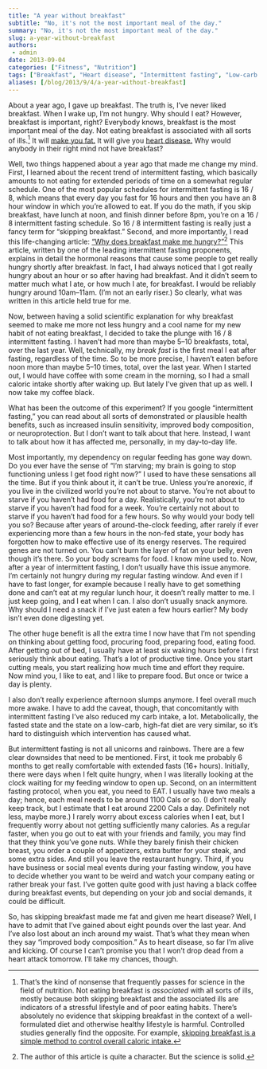 ```yaml
---
title: "A year without breakfast"
subtitle: "No, it's not the most important meal of the day."
summary: "No, it's not the most important meal of the day."
slug: a-year-without-breakfast
authors:
 - admin
date: 2013-09-04
categories: ["Fitness", "Nutrition"]
tags: ["Breakfast", "Heart disease", "Intermittent fasting", "Low-carb diet", "Obesity"]
aliases: [/blog/2013/9/4/a-year-without-breakfast]
---
```

About a year ago, I gave up breakfast. The truth is, I’ve never liked breakfast. When I wake up, I’m not hungry. Why should I eat? However, breakfast is important, right? Everybody knows, breakfast is the most important meal of the day. Not eating breakfast is associated with all sorts of ills.[^1] It will [make you fat.](http://www.ncbi.nlm.nih.gov/pubmed/21448130) It will give you [heart disease.](http://www.ncbi.nlm.nih.gov/pubmed/23031568) Why would anybody in their right mind not have breakfast?

Well, two things happened about a year ago that made me change my mind. First, I learned about the recent trend of intermittent fasting, which basically amounts to not eating for extended periods of time on a somewhat regular schedule. One of the most popular schedules for intermittent fasting is 16 / 8, which means that every day you fast for 16 hours and then you have an 8 hour window in which you’re allowed to eat. If you do the math, if you skip breakfast, have lunch at noon, and finish dinner before 8pm, you’re on a 16 / 8 intermittent fasting schedule. So 16 / 8 intermittent fasting is really just a fancy term for “skipping breakfast.” Second, and more importantly, I read this life-changing article: [“Why does breakfast make me hungry?”](http://www.leangains.com/2012/06/why-does-breakfast-make-me-hungry.html)[^2] This article, written by one of the leading intermittent fasting proponents, explains in detail the hormonal reasons that cause some people to get really hungry shortly after breakfast. In fact, I had always noticed that I got really hungry about an hour or so after having had breakfast. And it didn’t seem to matter much what I ate, or how much I ate, for breakfast. I would be reliably hungry around 10am--11am. (I’m not an early riser.) So clearly, what was written in this article held true for me.

Now, between having a solid scientific explanation for why breakfast seemed to make me more not less hungry and a cool name for my new habit of not eating breakfast, I decided to take the plunge with 16 / 8 intermittent fasting. I haven’t had more than maybe 5--10 breakfasts, total, over the last year. Well, technically, my *break fast* is the first meal I eat after fasting, regardless of the time. So to be more precise, I haven’t eaten before noon more than maybe 5--10 times, total, over the last year. When I started out, I would have coffee with some cream in the morning, so I had a small caloric intake shortly after waking up. But lately I’ve given that up as well. I now take my coffee black.

What has been the outcome of this experiment? If you google “intermittent fasting,” you can read about all sorts of demonstrated or plausible health benefits, such as increased insulin sensitivity, improved body composition, or neuroprotection. But I don’t want to talk about that here. Instead, I want to talk about how it has affected me, personally, in my day-to-day life.

Most importantly, my dependency on regular feeding has gone way down. Do you ever have the sense of “I’m starving; my brain is going to stop functioning unless I get food right now?” I used to have these sensations all the time. But if you think about it, it can’t be true. Unless you’re anorexic, if you live in the civilized world you’re not about to starve. You’re not about to starve if you haven’t had food for a day. Realistically, you’re not about to starve if you haven’t had food for a week. You’re certainly not about to starve if you haven’t had food for a few hours. So why would your body tell you so? Because after years of around-the-clock feeding, after rarely if ever experiencing more than a few hours in the non-fed state, your body has forgotten how to make effective use of its energy reserves. The required genes are not turned on. You can’t burn the layer of fat on your belly, even though it's there. So your body screams for food. I know mine used to. Now, after a year of intermittent fasting, I don’t usually have this issue anymore. I’m certainly not hungry during my regular fasting window. And even if I have to fast longer, for example because I really have to get something done and can’t eat at my regular lunch hour, it doesn’t really matter to me. I just keep going, and I eat when I can. I also don’t usually snack anymore. Why should I need a snack if I’ve just eaten a few hours earlier? My body isn’t even done digesting yet.

The other huge benefit is all the extra time I now have that I’m not spending on thinking about getting food, procuring food, preparing food, eating food. After getting out of bed, I usually have at least six waking hours before I first seriously think about eating. That’s a lot of productive time. Once you start cutting meals, you start realizing how much time and effort they require. Now mind you, I like to eat, and I like to prepare food. But once or twice a day is plenty.

I also don’t really experience afternoon slumps anymore. I feel overall much more awake. I have to add the caveat, though, that concomitantly with intermittent fasting I’ve also reduced my carb intake, a lot. Metabolically, the fasted state and the state on a low-carb, high-fat diet are very similar, so it’s hard to distinguish which intervention has caused what.

But intermittent fasting is not all unicorns and rainbows. There are a few clear downsides that need to be mentioned. First, it took me probably 6 months to get really comfortable with extended fasts (16+ hours). Initially, there were days when I felt quite hungry, when I was literally looking at the clock waiting for my feeding window to open up. Second, on an intermittent fasting protocol, when you eat, you need to EAT. I usually have two meals a day; hence, each meal needs to be around 1100 Cals or so. (I don’t really keep track, but I estimate that I eat around 2200 Cals a day. Definitely not less, maybe more.) I rarely worry about excess calories when I eat, but I frequently worry about not getting sufficiently many calories. As a regular faster, when you go out to eat with your friends and family, you may find that they think you’ve gone nuts. While they barely finish their chicken breast, you order a couple of appetizers, extra butter for your steak, and some extra sides. And still you leave the restaurant hungry. Third, if you have business or social meal events during your fasting window, you have to decide whether you want to be weird and watch your company eating or rather break your fast. I’ve gotten quite good with just having a black coffee during breakfast events, but depending on your job and social demands, it could be difficult.

So, has skipping breakfast made me fat and given me heart disease? Well, I have to admit that I’ve gained about eight pounds over the last year. And I’ve also lost about an inch around my waist. That’s what they mean when they say “improved body composition.” As to heart disease, so far I’m alive and kicking. Of course I can’t promise you that I won’t drop dead from a heart attack tomorrow. I’ll take my chances, though.

[^1]: That’s the kind of nonsense that frequently passes for science in the field of nutrition. Not eating breakfast is *associated* with all sorts of ills, mostly because both skipping breakfast and the associated ills are indicators of a stressful lifestyle and of poor eating habits. There’s absolutely no evidence that skipping breakfast in the context of a well-formulated diet and otherwise healthy lifestyle is harmful. Controlled studies generally find the opposite. For example, [skipping breakfast is a simple method to control overall caloric intake.](http://www.ncbi.nlm.nih.gov/pubmed/23672851)

[^2]: The author of this article is quite a character. But the science is solid.
